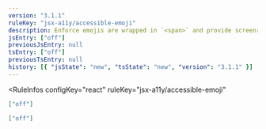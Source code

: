 ```yaml
---
version: "3.1.1"
ruleKey: "jsx-a11y/accessible-emoji"
description: Enforce emojis are wrapped in `<span>` and provide screenreader access
jsEntry: ["off"]
previousJsEntry: null
tsEntry: ["off"]
previousTsEntry: null
history: [{ "jsState": "new", "tsState": "new", "version": "3.1.1" }]
---
```


<RuleInfos 
  configKey="react" 
  ruleKey="jsx-a11y/accessible-emoji" 
>

```json
["off"]
```

```json
["off"]
```

</RuleInfos>
